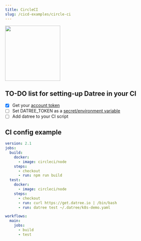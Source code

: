 ```yaml
---
title: CircleCI
slug: /cicd-examples/circle-ci
---
```


<img src='/img/cicd/1.png' alt='' width='180px' />

## TO-DO list for setting-up Datree in your CI

- [x] Get your [account token](/dashboard/account-token)
- [ ] Set DATREE_TOKEN as a [secret/environment variable](https://circleci.com/docs/2.0/env-vars/#setting-an-environment-variable-in-a-context)
- [ ] Add datree to your CI script&#x20;

## CI config example

```yaml
version: 2.1
jobs:
  build:
    docker:
      - image: circleci/node
    steps:
      - checkout
      - run: npm run build
  test:
    docker:
      - image: circleci/node
    steps:
      - checkout
      - run: curl https://get.datree.io | /bin/bash
      - run: datree test ~/.datree/k8s-demo.yaml

workflows:
  main:
    jobs:
      - build
      - test
```
